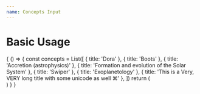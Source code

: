 ```yaml
---
name: Concepts Input
---
```





# Basic Usage

<Playground>
  { () => {
      const concepts = List([
        { title: 'Dora' },
        { title: 'Boots' },
        { title: 'Accretion (astrophysics)' },
        { title: 'Formation and evolution of the Solar System' },
        { title: 'Swiper' },
        { title: 'Exoplanetology' },
        { title: 'This is a Very, VERY long title with some unicode as well ⌘' },
      ])
      return (
        <div style={{ width: 400 }} className='bp3-card'>
          <ConceptList concepts={concepts} onRemove={console.log}/>
        </div>
      )
    }
  }
</Playground>
